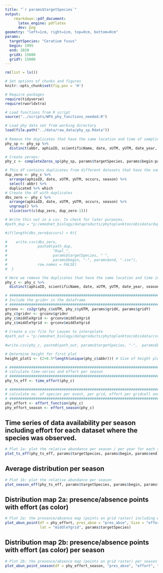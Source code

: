 ```yaml
---
title: "`r params$targetSpecies`"
output: 
    rmarkdown::pdf_document:
      latex_engine: pdflatex
      dev: png
geometry: "left=1cm, right=1cm, top=0cm, bottom=0cm"
params:
  targetSpecies: "Ceratium fusus"
  begin: 1995
  end: 2020
  gridX: 15000
  gridY: 15000
---
```


```r
rm(list = ls())

# Set options of chunks and figures
knitr::opts_chunk$set(fig.pos = 'H')

# Require packages
require(tidyverse)
require(rworldxtra)

# Load functions from R script
source("../scripts/WP4_phy_functions_needed.R")

# Load phy data set from working directory
load(file.path("../data/raw_data/phy_sp.Rdata"))
     
# Remove the duplicates that have the same location and time of sampling (between different datasets)
phy_sp <- phy_sp %>%
  distinct(abbr, aphiaID, scientificName, date, xUTM, yUTM, date_year, season, occurs)

```

```r
# Create zeroes:
phy_c <- completeZeros_sp(phy_sp, params$targetSpecies, params$begin:params$end)

# This df contains duplicates from different datasets that have the same location and time, which seems unlikely
dup_zero <- phy_c %>% 
  arrange(aphiaID, date, xUTM, yUTM, occurs, season) %>%
  select(-abbr) %>%
  duplicated %>% which
# Create the df with duplicates
dbs_zero <- phy_c %>% 
  arrange(aphiaID, date, xUTM, yUTM, occurs, season) %>%
  ungroup() %>%
  slice(sort(c(dup_zero, dup_zero-1))) 

# Write this out in a csv. To check for later purposes.
#path_dup = "p:/emodnet_biology/dataproducts/phytoplankton/obisdata/duplicates/"

#if(length(dbs_zero$occurs) > 0){
    
#    write.csv(dbs_zero, 
#              paste0(path_dup, 
#                     "Dupl_", 
#                     params$targetSpecies, " ", 
#                     params$begin, "-", params$end, ".csv"), 
#              row.names = FALSE)
#  }   

# Here we remove the duplicates that have the same location and time in different datasets 
phy_c <- phy_c %>%
  distinct(aphiaID, scientificName, date, xUTM, yUTM, date_year, season, occurs, .keep_all = TRUE) 

# #############################################################################
# Include the gridnr in the dataframe
# #############################################################################
grconv <- co2gr(phy_c$xUTM, phy_c$yUTM, params$gridX, params$gridY)  
phy_c$gridnr <- grconv$gridnr
phy_c$middleXgrid <- grconv$middleXgrid
phy_c$middleYgrid <- grconv$middleYgrid
  
# Create a csv file for Leuven to interpolate
#path_out = "p:/emodnet_biology/dataproducts/phytoplankton/obisdata/csv-files/"
  
#write.csv(phy_c, paste0(path_out, params$targetSpecies, "-",  params$begin, "-", params$end, ".csv"), row.names = FALSE)

# Determine height for first plot
height_plot1 <- (2+0.5*length(unique(phy_c$abbr))) # Size of height plot 1

# #############################################################################
# calculate time-series and effort per season
# ############################################################################# 
phy_ts_eff <- time_effort(phy_c)

# #############################################################################
# calculate no. of species per event, per grid, effort per gridcell and mean occurrence per grid
# #############################################################################
phy_effort <- effort_function(phy_c) 
phy_effort_season <- effort_season(phy_c)

```


## Time series of data availability per season including effort for each dataset where the species was observed. 

```r
# Plot 1a: plot the relative abundance per season / per year for each species and dataset + EFFORT
plot_ts_eff(phy_ts_eff, params$targetSpecies, params$begin, params$end)
```


## Average distribution per season

```r
# Plot 1b: plot the relative abundance per season 
plot_season_eff(phy_ts_eff, params$targetSpecies, params$begin, params$end)
```


## Distribution map 2a: presence/absence points with effort (as color)

```r
# Plot 2a: the presence/absence map (points on grid raster) including effort
plot_abun_point(df = phy_effort, pres_abse = "pres_abse", Size = "effort", long = "middleXgrid",
                lat = "middleYgrid", params$targetSpecies)
```

## Distribution map 2b: presence/absence points with effort (as color) per season
```r
# Plot 2b: the presence/absence map (points on grid raster) per season
plot_abun_point_season(df = phy_effort_season, "pres_abse", "effort", "middleXgrid", "middleYgrid", params$targetSpecies)
```

